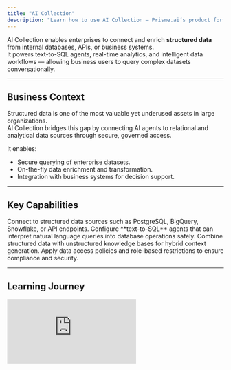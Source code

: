 ```yaml
---
title: "AI Collection"
description: "Learn how to use AI Collection — Prisme.ai’s product for connecting structured data, databases, and APIs to AI agents."
---
```


AI Collection enables enterprises to connect and enrich **structured data** from internal databases, APIs, or business systems.  
It powers text-to-SQL agents, real-time analytics, and intelligent data workflows — allowing business users to query complex datasets conversationally.

---

## Business Context

Structured data is one of the most valuable yet underused assets in large organizations.  
AI Collection bridges this gap by connecting AI agents to relational and analytical data sources through secure, governed access.

It enables:
- Secure querying of enterprise datasets.  
- On-the-fly data enrichment and transformation.  
- Integration with business systems for decision support.

---

## Key Capabilities

<Columns cols={2}>
  <Card>
    Connect to structured data sources such as PostgreSQL, BigQuery, Snowflake, or API endpoints.
  </Card>
  <Card>
    Configure **text-to-SQL** agents that can interpret natural language queries into database operations safely.
  </Card>
</Columns>

<Columns cols={2}>
  <Card>
    Combine structured data with unstructured knowledge bases for hybrid context generation.
  </Card>
  <Card>
    Apply data access policies and role-based restrictions to ensure compliance and security.
  </Card>
</Columns>

---

## Learning Journey

<Steps>
  <Step title="Video 1 — Introduction to AI Collection">
    <iframe
      src="https://www.loom.com/embed/COMING_SOON_COLLECTION_1"
      title="Loom video player"
      frameborder="0"
      className="w-full aspect-video rounded-xl opacity-50"
      allowfullscreen
    />
    **Coming soon —**  
    Learn how to configure your first data connector, run text-to-SQL queries, and visualize structured insights within AI agents.
  </Step>
</Steps>

---

## Practical Applications

| Department        | Use Case                       | Description                                                                   |
| ----------------- | ------------------------------- | ----------------------------------------------------------------------------- |
| Finance           | Budget Reporting                | Query financial data and generate on-demand dashboards via natural language.  |
| Operations        | KPI Monitoring                  | Track performance metrics and generate automated status reports.              |
| Sales & Marketing | Forecasting and Analytics       | Combine CRM and market data for predictive insights.                          |
| Data Engineering  | Structured Data Enrichment      | Enrich or transform datasets programmatically with AI support.                |

---

## Key Takeaways

- **Bridge between data and intelligence** through secure, contextual querying.  
- **Text-to-SQL capabilities** for natural language access to enterprise databases.  
- **Hybrid RAG support** by linking structured and unstructured knowledge.  
- **Governed, scalable architecture** for enterprise data-driven AI assistants.
